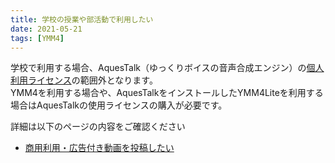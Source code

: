 ```yaml
---
title: 学校の授業や部活動で利用したい
date: 2021-05-21
tags: [YMM4]
---
```

学校で利用する場合、AquesTalk（ゆっくりボイスの音声合成エンジン）の[個人利用ライセンス](https://www.a-quest.com/licence_free.html)の範囲外となります。  
YMM4を利用する場合や、AquesTalkをインストールしたYMM4Liteを利用する場合はAquesTalkの使用ライセンスの購入が必要です。

詳細は以下のページの内容をご確認ください
- [商用利用・広告付き動画を投稿したい](../商用利用・広告付き動画を投稿したい/)